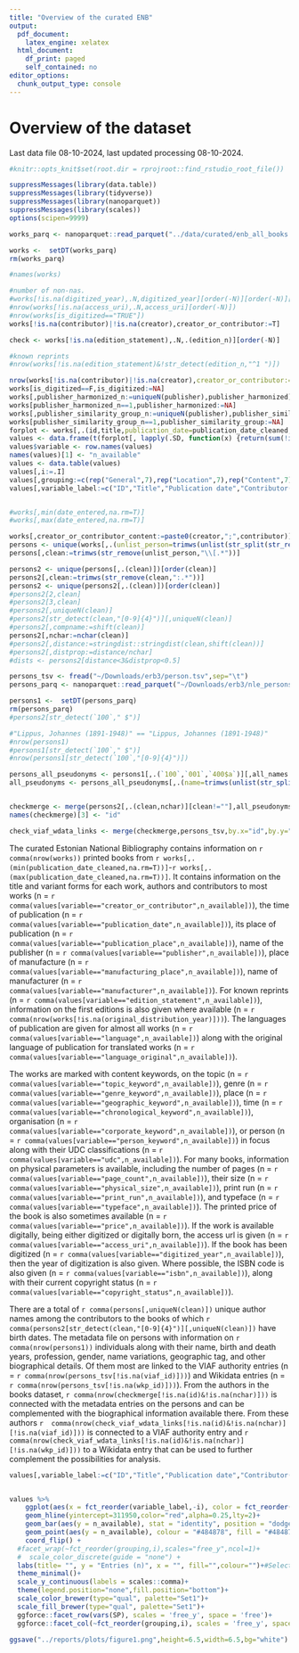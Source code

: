 ```yaml
---
title: "Overview of the curated ENB"
output:
  pdf_document:
    latex_engine: xelatex
  html_document:
    df_print: paged
    self_contained: no
editor_options:
  chunk_output_type: console
---
```


# Overview of the dataset

Last data file 08-10-2024, last updated processing 08-10-2024.

```r
#knitr::opts_knit$set(root.dir = rprojroot::find_rstudio_root_file())
```



```r
suppressMessages(library(data.table))
suppressMessages(library(tidyverse))
suppressMessages(library(nanoparquet))
suppressMessages(library(scales))
options(scipen=9999)

works_parq <- nanoparquet::read_parquet("../data/curated/enb_all_books.parquet")

works <-  setDT(works_parq)
rm(works_parq)

#names(works)

#number of non-nas.
#works[!is.na(digitized_year),.N,digitized_year][order(-N)][order(-N)][1:30]
#nrow(works[!is.na(access_uri),.N,access_uri][order(-N)])
#nrow(works[is_digitized=="TRUE"])
works[!is.na(contributor)|!is.na(creator),creator_or_contributor:=T]

check <- works[!is.na(edition_statement),.N,.(edition_n)][order(-N)]

#known reprints
#nrow(works[!is.na(edition_statement)&!str_detect(edition_n,"^1 ")])

nrow(works[!is.na(contributor)|!is.na(creator),creator_or_contributor:=T])
works[is_digitized==F,is_digitized:=NA]
works[,publisher_harmonized_n:=uniqueN(publisher),publisher_harmonized]
works[publisher_harmonized_n==1,publisher_harmonized:=NA]
works[,publisher_similarity_group_n:=uniqueN(publisher),publisher_similarity_group]
works[publisher_similarity_group_n==1,publisher_similarity_group:=NA]
forplot <- works[,.(id,title,publication_date=publication_date_cleaned,creator_or_contributor,language,language_original,edition_statement,publication_place,publication_place_geotagged=publication_place_latitude,publisher,publisher_harmonized,publisher_similarity_group,manufacturing_place,manufacturer,udc,topic_keyword,genre_keyword,geographic_keyword,corporate_keyword,person_keyword,chronological_keyword,page_count,physical_size,typeface,print_run,price,access_uri,is_digitized,digitized_year,copyright_status)]
values <- data.frame(t(forplot[, lapply(.SD, function(x) {return(sum(!is.na(x)))}) ,]))
values$variable <- row.names(values)
names(values)[1] <- "n_available"
values <- data.table(values)
values[,i:=.I]
values[,grouping:=c(rep("General",7),rep("Location",7),rep("Content",7),rep("Physical",5),rep("Access",4))]
values[,variable_label:=c("ID","Title","Publication date","Contributor(s)","Language","Original language","Edition","Place of publication","Place of publication (coordinates)", "Publisher name", "Publisher name (harmonized)", "Publisher name (grouped)", "Place of manufacture", "Manufacturer", "UDC", "Topic keyword", "Genre keyword", "Geographic keyword", "Corporate keyword", "Person keyword", "Chronological keyword", "Page count", "Physical size", "Typeface", "Print run", "Price", "Access link", "Digitized", "Digitization year", "Copyright status")]


#works[,min(date_entered,na.rm=T)]
#works[,max(date_entered,na.rm=T)]

works[,creator_or_contributor_content:=paste0(creator,";",contributor)]
persons <- unique(works[,.(unlist_person=trimws(unlist(str_split(str_remove_all(creator_or_contributor_content,"NA"),";"))))])
persons[,clean:=trimws(str_remove(unlist_person,"\\[.*"))]

persons2 <- unique(persons[,.(clean)])[order(clean)]
persons2[,clean:=trimws(str_remove(clean,":.*"))]
persons2 <- unique(persons2[,.(clean)])[order(clean)]
#persons2[2,clean]
#persons2[3,clean]
#persons2[,uniqueN(clean)]
#persons2[str_detect(clean,"[0-9]{4}")][,uniqueN(clean)]
#persons2[,compname:=shift(clean)]
persons2[,nchar:=nchar(clean)]
#persons2[,distance:=stringdist::stringdist(clean,shift(clean))]
#persons2[,distprop:=distance/nchar]
#dists <- persons2[distance<3&distprop<0.5]

persons_tsv <- fread("~/Downloads/erb3/person.tsv",sep="\t")
persons_parq <- nanoparquet::read_parquet("~/Downloads/erb3/nle_persons.parquet")

persons1 <-  setDT(persons_parq)
rm(persons_parq)
#persons2[str_detect(`100`," $")]

#"Lippus, Johannes (1891-1948)" == "Lippus, Johannes (1891-1948)"
#nrow(persons1)
#persons1[str_detect(`100`," $")]
#nrow(persons1[str_detect(`100`,"[0-9]{4}")])

persons_all_pseudonyms <- persons1[,.(`100`,`001`,`400$a`)][,all_names:=paste0(`100`,";",`400$a`)]
all_pseudonyms <- persons_all_pseudonyms[,.(name=trimws(unlist(str_split(all_names,";")))),.(`001`)]


checkmerge <- merge(persons2[,.(clean,nchar)][clean!=""],all_pseudonyms,by.x="clean",by.y="name",all.x=T,all.y=T)[clean!=""]
names(checkmerge)[3] <- "id"

check_viaf_wdata_links <- merge(checkmerge,persons_tsv,by.x="id",by.y="rara_id")


```

The curated Estonian National Bibliography contains information on `r comma(nrow(works))` printed books from `r works[,.(min(publication_date_cleaned,na.rm=T))]`-`r works[,.(max(publication_date_cleaned,na.rm=T))]`. It contains information on the title and variant forms for each work, authors and contributors to most works (n = `r comma(values[variable=="creator_or_contributor",n_available])`), the time of publication (n = `r comma(values[variable=="publication_date",n_available])`), its place of publication (n = `r comma(values[variable=="publication_place",n_available])`), name of the publisher (n = `r comma(values[variable=="publisher",n_available])`), place of manufacture (n = `r comma(values[variable=="manufacturing_place",n_available])`), name of manufacturer (n = `r comma(values[variable=="manufacturer",n_available])`). For known reprints (n = `r comma(values[variable=="edition_statement",n_available])`), information on the first editions is also given where available (n = `r comma(nrow(works[!is.na(original_distribution_year)]))`). The languages of publication are given for almost all works (n = `r comma(values[variable=="language",n_available])`) along with the original language of publication for translated works (n = `r comma(values[variable=="language_original",n_available])`).

The works are marked with content keywords, on the topic (n = `r comma(values[variable=="topic_keyword",n_available])`), genre (n = `r comma(values[variable=="genre_keyword",n_available])`), place (n = `r comma(values[variable=="geographic_keyword",n_available])`), time (n = `r comma(values[variable=="chronological_keyword",n_available])`), organisation (n = `r comma(values[variable=="corporate_keyword",n_available])`), or person (n = `r comma(values[variable=="person_keyword",n_available])`) in focus along with their UDC classifications (n = `r comma(values[variable=="udc",n_available])`). For many books, information on physical parameters is available, including the number of pages (n = `r comma(values[variable=="page_count",n_available])`), their size (n = `r comma(values[variable=="physical_size",n_available])`), print run (n = `r comma(values[variable=="print_run",n_available])`), and typeface (n = `r comma(values[variable=="typeface",n_available])`). The printed price of the book is also sometimes available (n = `r comma(values[variable=="price",n_available])`). If the work is available digitally, being either digitized or digitally born, the access url is given (n = `r comma(values[variable=="access_uri",n_available])`). 
If the book has been digitized (n = `r comma(values[variable=="digitized_year",n_available])`), then the year of digitization is also given. Where possible, the ISBN code is also given (n = `r comma(values[variable=="isbn",n_available])`), along with their current copyright status (n = `r comma(values[variable=="copyright_status",n_available])`).  


There are a total of `r comma(persons[,uniqueN(clean)])` unique author names among the contributors to the books of which `r comma(persons2[str_detect(clean,"[0-9]{4}")][,uniqueN(clean)])` have birth dates. The metadata file on persons with information on `r comma(nrow(persons1))` individuals along with their name, birth and death years, profession, gender, name variations, geographic tag, and other biographical details. Of them most are linked to the VIAF authority entries (n = `r comma(nrow(persons_tsv[!is.na(viaf_id)]))`) and Wikidata entries (n = `r comma(nrow(persons_tsv[!is.na(wkp_id)]))`). From the authors in the books dataset, `r comma(nrow(checkmerge[!is.na(id)&!is.na(nchar)]))` is connected with the metadata entries on the persons and can be complemented with the biographical information available there. From these authors `r  comma(nrow(check_viaf_wdata_links[!is.na(id)&!is.na(nchar)][!is.na(viaf_id)]))` is connected to a VIAF authority entry and `r comma(nrow(check_viaf_wdata_links[!is.na(id)&!is.na(nchar)][!is.na(wkp_id)]))` to a Wikidata entry that can be used to further complement the possibilities for analysis.


```r

values[,variable_label:=c("ID","Title","Publication date","Contributor(s)","Language","Original language","Edition","Place of publication","Place of publication (coordinates)", "Publisher name", "Publisher name (harmonized)", "Publisher name (grouped)", "Place of manufacture", "Manufacturer", "UDC", "Topic keyword", "Genre keyword", "Geographic keyword", "Corporate keyword", "Person keyword", "Chronological keyword", "Page count", "Physical size", "Typeface", "Print run", "Price", "Access link", "Digitized", "Digitization year", "Copyright status")]


values %>% 
    ggplot(aes(x = fct_reorder(variable_label,-i), color = fct_reorder(grouping,i), fill = fct_reorder(grouping,i))) + #stats::reorder(variable, n_available)
    geom_hline(yintercept=311950,color="red",alpha=0.25,lty=2)+
    geom_bar(aes(y = n_available), stat = "identity", position = "dodge", width = 0.05,alpha=1)+#, colour = "#484878", fill = "#484878") +
    geom_point(aes(y = n_available), colour = "#484878", fill = "#484878") + 
    coord_flip() + 
  #facet_wrap(~fct_reorder(grouping,i),scales="free_y",ncol=1)+
  #  scale_color_discrete(guide = "none") + 
  labs(title= "", y = "Entries (n)", x = "", fill="",colour="")+#Selected data fields in the curated dataset
  theme_minimal()+
  scale_y_continuous(labels = scales::comma)+
  theme(legend.position="none",fill.position="bottom")+
  scale_color_brewer(type="qual", palette="Set1")+
  scale_fill_brewer(type="qual", palette="Set1")+ 
  ggforce::facet_row(vars(SP), scales = 'free_y', space = 'free')+ 
  ggforce::facet_col(~fct_reorder(grouping,i), scales = 'free_y', space = 'free')

ggsave("../reports/plots/figure1.png",height=6.5,width=6.5,bg="white")

```


